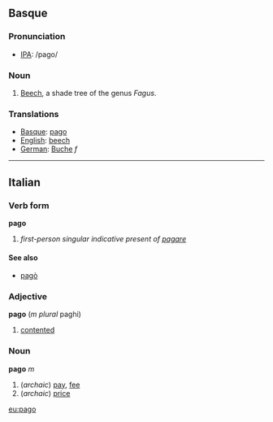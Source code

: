 == Basque ==

=== Pronunciation ===
*[[International Phonetic Alphabet|IPA]]: /pago/

=== Noun ===

# [[Beech]], a shade tree of the genus ''Fagus''.

=== Translations ===
*[[Basque]]: [http://eu.wiktionary.org/wiki/pago pago]  
*[[English]]: [[beech]]  
*[[German]]: [[Buche]] ''f'' 

----

==Italian==
===Verb form===
'''pago'''

# ''first-person singular indicative present of [[pagare]]''

====See also====
*[[pagò]]

===Adjective===
'''pago''' (''m plural'' paghi)

# [[contented]]

===Noun===
'''pago''' ''m''

# (''archaic'') [[pay]], [[fee]]
# (''archaic'') [[price]]
[[eu:pago]]